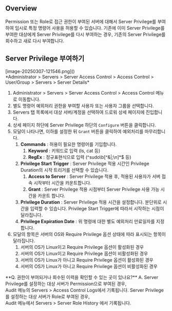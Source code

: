
## Overview
Permission 또는 Role로 접근 권한이 부여된 서버에 대해서 Server Privilege를 부여하여 임시로 특정 명령어 사용을 허용할 수 있습니다. 기존에 이미 Server Privilege를 부여한 대상에게 Server Privilege를 다시 부여하는 경우, 기존의 Server Privilege를 회수하고 새로 다시 부여합니다.



## Server Privilege 부여하기
<p align="center">
<div>[image-20250307-121546.png]()</div>
*Administrator &gt; Servers &gt; Server Access Control &gt; Access Control &gt; User/Group &gt; Servers &gt; Server Details*
</p>

1. Administrator &gt; Servers &gt; Server Access Control &gt; Access Control 메뉴로 이동합니다.
2. 별도 명령어 예외처리 권한을 부여할 사용자 또는 사용자 그룹을 선택합니다.
3. Servers 탭 목록에서 대상 서버/계정을 선택하여 드로워 상세 페이지에 진입합니다.
4. 상세 페이지 하단에 Server Privilege 하단의 `Configure` 버튼을 클릭합니다.
5. 모달이 나타나면, 이하를 설정한 뒤 `Grant` 버튼을 클릭하여 예외처리를 마무리합니다.
    1.  **Commands**  : 허용이 필요한 명령어를 기입합니다.
        1.  **Keyword**  : 키워드로 입력 (ls, cat 등)
        2.  **RegEx**  : 정규표현식으로 입력 (^sudo\b[^&|;\n]*$ 등)
    2.  **Privilege Start Trigger**  : Server Privilege 적용 시간인 Privilege Duration의 시작 트리거를 선택할 수 있습니다.
        1.  **Access to Server**  : Server Privilege 적용 후, 적용된 사용자가 서버 접속 시작부터 시간을 카운트합니다. 
        2.  **Grant**  : Server Privilege 적용 시점부터 Server Privilege 사용 가능 시간을 카운트 합니다.
    3.  **Privilege Duration**  : Server Privilege 적용 시간을 설정합니다. 분단위로 시간을 입력할 수 있습니다. Privilege Start Trigger에 따라서 시작하는 시점이 달라집니다.
    4.  **Privilege Expiration Date**  : 위 명령에 대한 별도 예외처리 만료일자를 지정합니다.
6. 모달의 항목은 서버의 OS와 Require Privilege 옵션 상태에 따라 표시되는 항목이 달라집니다.
    1. 서버의 OS가 Linux이고 Require Privilege 옵션이 활성화된 경우
    2. 서버의 OS가 Linux이고 Require Privilege 옵션이 비활성화된 경우
    3. 서버의 OS가 Linux가 아니고 Require Privilege 옵션이 활성화된 경우
    4. 서버의 OS가 Linux가 아니고 Require Privilege 옵션이 비활성화된 경우

<Callout type="info">
 **Q. 권한이 부여되거나 회수된 이력을 확인할 수 있는 곳이 있나요?** 
A. Server Privilege를 설정하는 대상 서버가 Permission으로 부여된 경우, <br/>Audit 메뉴의 Servers &gt; Access Control Logs에서 기록됩니다. 
Server Privilege를 설정하는 대상 서버가 Role로 부여된 경우, <br/>Audit 메뉴에서 Servers &gt; Server Role History 에서 기록됩니다. 
</Callout>
